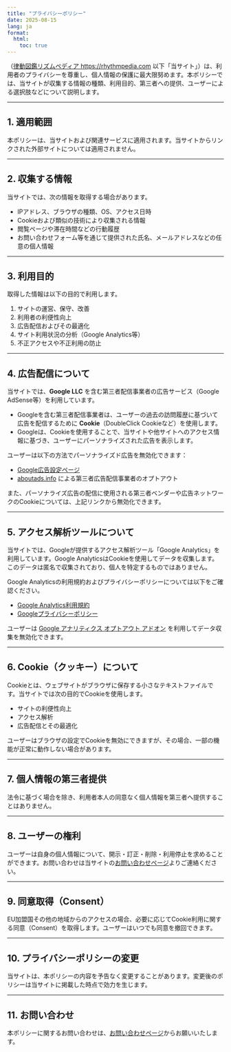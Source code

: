 ```yaml
---
title: "プライバシーポリシー"
date: 2025-08-15
lang: ja
format:
  html:
    toc: true
---
```


（[律動図鑑リズムペディア https://rhythmpedia.com](https://rhythmpedia.com) 以下「当サイト」）は、利用者のプライバシーを尊重し、個人情報の保護に最大限努めます。本ポリシーでは、当サイトが収集する情報の種類、利用目的、第三者への提供、ユーザーによる選択肢などについて説明します。

---

## 1. 適用範囲

本ポリシーは、当サイトおよび関連サービスに適用されます。当サイトからリンクされた外部サイトについては適用されません。

---

## 2. 収集する情報

当サイトでは、次の情報を取得する場合があります。

* IPアドレス、ブラウザの種類、OS、アクセス日時
* Cookieおよび類似の技術により収集される情報
* 閲覧ページや滞在時間などの行動履歴
* お問い合わせフォーム等を通じて提供された氏名、メールアドレスなどの任意の個人情報

---

## 3. 利用目的

取得した情報は以下の目的で利用します。

1. サイトの運営、保守、改善
2. 利用者の利便性向上
3. 広告配信およびその最適化
4. サイト利用状況の分析（Google Analytics等）
5. 不正アクセスや不正利用の防止

---

## 4. 広告配信について

当サイトでは、**Google LLC** を含む第三者配信事業者の広告サービス（Google AdSense等）を利用しています。

* Googleを含む第三者配信事業者は、ユーザーの過去の訪問履歴に基づいて広告を配信するために **Cookie**（DoubleClick Cookieなど）を使用します。
* Googleは、Cookieを使用することで、当サイトや他サイトへのアクセス情報に基づき、ユーザーにパーソナライズされた広告を表示します。

ユーザーは以下の方法でパーソナライズド広告を無効化できます：

* [Google広告設定ページ](https://adssettings.google.com/)
* [aboutads.info](https://optout.aboutads.info/) による第三者広告配信事業者のオプトアウト

また、パーソナライズ広告の配信に使用される第三者ベンダーや広告ネットワークのCookieについては、上記リンクから無効化できます。

---

## 5. アクセス解析ツールについて

当サイトでは、Googleが提供するアクセス解析ツール「Google Analytics」を利用しています。Google AnalyticsはCookieを使用してデータを収集します。このデータは匿名で収集されており、個人を特定するものではありません。

Google Analyticsの利用規約およびプライバシーポリシーについては以下をご確認ください。

* [Google Analytics利用規約](https://marketingplatform.google.com/about/analytics/terms/jp/)
* [Googleプライバシーポリシー](https://policies.google.com/privacy?hl=ja)

ユーザーは [Google アナリティクス オプトアウト アドオン](https://tools.google.com/dlpage/gaoptout?hl=ja) を利用してデータ収集を無効化できます。

---

## 6. Cookie（クッキー）について

Cookieとは、ウェブサイトがブラウザに保存する小さなテキストファイルです。当サイトでは次の目的でCookieを使用します。

* サイトの利便性向上
* アクセス解析
* 広告配信とその最適化

ユーザーはブラウザの設定でCookieを無効にできますが、その場合、一部の機能が正常に動作しない場合があります。

---

## 7. 個人情報の第三者提供

法令に基づく場合を除き、利用者本人の同意なく個人情報を第三者へ提供することはありません。

---

## 8. ユーザーの権利

ユーザーは自身の個人情報について、開示・訂正・削除・利用停止を求めることができます。お問い合わせは当サイトの[お問い合わせページ](/contact/)よりご連絡ください。

---

## 9. 同意取得（Consent）

EU加盟国その他の地域からのアクセスの場合、必要に応じてCookie利用に関する同意（Consent）を取得します。ユーザーはいつでも同意を撤回できます。

---

## 10. プライバシーポリシーの変更

当サイトは、本ポリシーの内容を予告なく変更することがあります。変更後のポリシーは当サイトに掲載した時点で効力を生じます。

---

## 11. お問い合わせ

本ポリシーに関するお問い合わせは、[お問い合わせページ](/contact/ja/)からお願いいたします。


